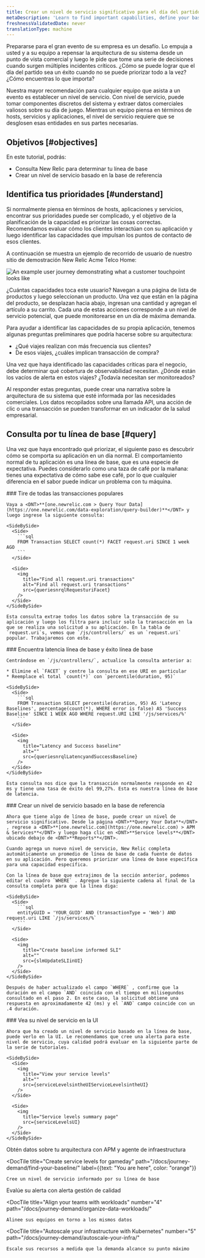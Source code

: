 ```yaml
---
title: Crear un nivel de servicio significativo para el día del partido
metaDescription: 'Learn to find important capabilities, define your baselines, and set up meaningful service levels for peak demand.'
freshnessValidatedDate: never
translationType: machine
---
```








Prepararse para el gran evento de su empresa es un desafío. Lo empuja a usted y a su equipo a repensar la arquitectura de su sistema desde un punto de vista comercial y luego le pide que tome una serie de decisiones cuando surgen múltiples incidentes críticos. ¿Cómo se puede lograr que el día del partido sea un éxito cuando no se puede priorizar todo a la vez? ¿Cómo encuentras lo que importa?

Nuestra mayor recomendación para cualquier equipo que asista a un evento es establecer un nivel de servicio. Con nivel de servicio, puede tomar componentes discretos del sistema y extraer datos comerciales valiosos sobre su día de juego. Mientras un equipo piensa en términos de hosts, servicios y aplicaciones, el nivel de servicio requiere que se desglosen esas entidades en sus partes necesarias.

## Objetivos [#objectives]

En este tutorial, podrás:

* Consulta New Relic para determinar tu línea de base
* Crear un nivel de servicio basado en la base de referencia

## Identifica tus prioridades [#understand]

Si normalmente piensa en términos de hosts, aplicaciones y servicios, encontrar sus prioridades puede ser complicado, y el objetivo de la planificación de la capacidad es priorizar las cosas correctas. Recomendamos evaluar cómo los clientes interactúan con su aplicación y luego identificar las capacidades que impulsan los puntos de contacto de esos clientes.

A continuación se muestra un ejemplo de recorrido de usuario de nuestro sitio de demostración New Relic Acme Telco Home:

<img
  title="You can attach service levels to customer touchpoints"
  alt="An example user journey demonstrating what a customer touchpoint looks like"
  src={userJourneyAPossibleUserJourney}
/>

¿Cuántas capacidades toca este usuario? Navegan a una página de lista de productos y luego seleccionan un producto. Una vez que están en la página del producto, se desplazan hacia abajo, ingresan una cantidad y agregan el artículo a su carrito. Cada una de estas acciones corresponde a un nivel de servicio potencial, que puede monitorearse en un día de máxima demanda.

Para ayudar a identificar las capacidades de su propia aplicación, tenemos algunas preguntas preliminares que podría hacerse sobre su arquitectura:

* ¿Qué viajes realizan con más frecuencia sus clientes?
* De esos viajes, ¿cuáles implican transacción de compra?

Una vez que haya identificado las capacidades críticas para el negocio, debe determinar qué cobertura de observabilidad necesitan. ¿Dónde están los vacíos de alerta en estos viajes? ¿Todavía necesitan ser monitoreados?

Al responder estas preguntas, puede crear una narrativa sobre la arquitectura de su sistema que esté informada por las necesidades comerciales. Los datos recopilados sobre una llamada API, una acción de clic o una transacción se pueden transformar en un indicador de la salud empresarial.

## Consulta por tu línea de base [#query]

Una vez que haya encontrado qué priorizar, el siguiente paso es descubrir cómo se comporta su aplicación en un día normal. El comportamiento normal de tu aplicación es una línea de base, que es una especie de expectativa. Puedes considerarlo como una taza de café por la mañana: tienes una expectativa de cómo sabe ese café, por lo que cualquier diferencia en el sabor puede indicar un problema con tu máquina.

<Steps>
  <Step>
    ### Tire de todas las transacciones populares

    Vaya a <DNT>**[one.newrelic.com > Query Your Data](https://one.newrelic.com/data-exploration/query-builder)**</DNT> y luego ingrese la siguiente consulta:

    <SideBySide>
      <Side>
        ```sql
        FROM Transaction SELECT count(*) FACET request.uri SINCE 1 week AGO
        ```
      </Side>

      <Side>
        <img
          title="Find all request.uri transactions"
          alt="Find all request.uri transactions"
          src={queriesnrqlRequesturiFacet}
        />
      </Side>
    </SideBySide>

    Esta consulta extrae todos los datos sobre la transacción de su aplicación y luego los filtra para incluir solo la transacción en la que se realiza una solicitud a su aplicación. En la tabla de `request.uri`s, vemos que `/js/controllers/` es un `request.uri` popular. Trabajaremos con este.
  </Step>

  <Step>
    ### Encuentra latencia línea de base y éxito línea de base

    Centrándose en `/js/controllers/`, actualice la consulta anterior a:

    * Elimine el `FACET` y centre la consulta en ese URI en particular
    * Reemplace el total `count(*)` con `percentile(duration, 95)`

    <SideBySide>
      <Side>
        ```sql
        FROM Transaction SELECT percentile(duration, 95) AS 'Latency Baselines', percentage(count(*), WHERE error is false) AS 'Success Baseline' SINCE 1 WEEK AGO WHERE request.URI LIKE '/js/services/%'
        ```
      </Side>

      <Side>
        <img
          title="Latency and Success baseline"
          alt=""
          src={queriesnrqlLatencyandSuccessBaseline}
        />
      </Side>
    </SideBySide>

    Esta consulta nos dice que la transacción normalmente responde en 42 ms y tiene una tasa de éxito del 99,27%. Esta es nuestra línea de base de latencia.
  </Step>

  <Step>
    ### Crear un nivel de servicio basado en la base de referencia

    Ahora que tiene algo de línea de base, puede crear un nivel de servicio significativo. Desde la página <DNT>**Query Your Data**</DNT> , regrese a <DNT>**[one.newrelic.com](https://one.newrelic.com) > APM & Services**</DNT> y luego haga clic en <DNT>**Service levels**</DNT> ubicado debajo de <DNT>**Reports**</DNT>.

    Cuando agrega un nuevo nivel de servicio, New Relic completa automáticamente un promedio de línea de base de cada fuente de datos en su aplicación. Pero queremos priorizar una línea de base específica para una capacidad específica.

    Con la línea de base que extrajimos de la sección anterior, podemos editar el cuadro `WHERE` . Agregue la siguiente cadena al final de la consulta completa para que la línea diga:

    <SideBySide>
      <Side>
        ```sql
        entityGUID = 'YOUR_GUID' AND (transactionType = 'Web') AND request.uri LIKE `/js/services/%`
        ```
      </Side>

      <Side>
        <img
          title="Create baseline informed SLI"
          alt=""
          src={slmUpdateSLIinUI}
        />
      </Side>
    </SideBySide>

    Después de haber actualizado el campo `WHERE` , confirme que la duración en el campo `AND` coincida con el tiempo en milisegundos consultado en el paso 2. En este caso, la solicitud obtiene una respuesta en aproximadamente 42 (ms) y el `AND` campo coincide con un .4 duración.
  </Step>

  <Step>
    ### Vea su nivel de servicio en la UI

    Ahora que ha creado un nivel de servicio basado en la línea de base, puede verlo en la UI. Le recomendamos que cree una alerta para este nivel de servicio, cuya calidad podrá evaluar en la siguiente parte de la serie de tutoriales.

    <SideBySide>
      <Side>
        <img
          title="View your service levels"
          alt=""
          src={serviceLevelsintheUIServiceLevelsintheUI}
        />
      </Side>

      <Side>
        <img
          title="Service levels summary page"
          src={serviceLevelsUI}
        />
      </Side>
    </SideBySide>
  </Step>
</Steps>

<DocTiles numbered>
  <DocTile
    title="Get started"
    path="/docs/journey-demand/get-started"
  >
    Obtén datos sobre tu arquitectura con APM y agente de infraestructura
  </DocTile>

  <DocTile
    title="Create service levels for gameday"
    path="/docs/journey-demand/find-your-baseline/"
    label={{text: "You are here", color: "orange"}}
  >
    Cree un nivel de servicio informado por su línea de base
  </DocTile>
</DocTiles>

<DocTiles>
  <DocTile
    title="Reduce noise with quality alerts"
    number="3"
    path="/docs/journey-demand/create-quality-alerts/"
  >
    Evalúe su alerta con alerta gestión de calidad
  </DocTile>

  <DocTile
    title="Align your teams with workloads"
    number="4"
    path="/docs/journey-demand/organize-data-workloads/"
  >
    Alinee sus equipos en torno a los mismos datos
  </DocTile>

  <DocTile
    title="Autoscale your infrastructure with Kubernetes"
    number="5"
    path="/docs/journey-demand/autoscale-your-infra/"
  >
    Escale sus recursos a medida que la demanda alcance su punto máximo
  </DocTile>
</DocTiles>